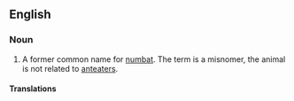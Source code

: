 ==English==

===Noun===
{{en-noun|head=[[banded]] [[anteater]]}}

# {{context|zoology|lang=en}} A former common name for [[numbat]]. The term is a misnomer, the animal is not related to [[anteater]]s.

====Translations====
{{trans-see|numbat}}